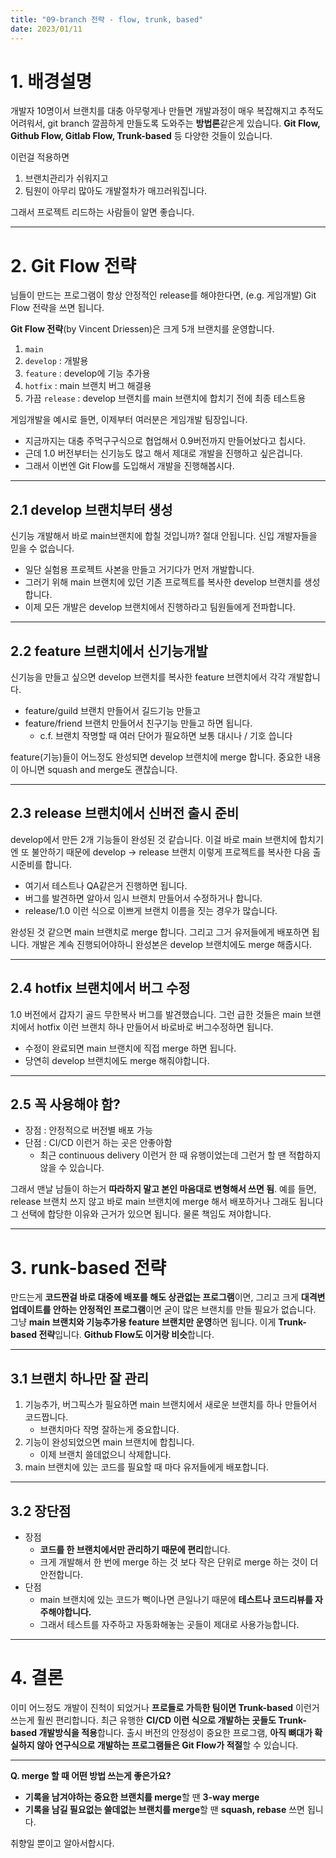 ```yaml
---
title: "09-branch 전략 - flow, trunk, based"
date: 2023/01/11
---
```


# 1. 배경설명

개발자 10명이서 브랜치를 대충 아무렇게나 만들면 개발과정이 매우 복잡해지고 추적도 어려워서, 
git branch 깔끔하게 만들도록 도와주는 **방법론**같은게 있습니다.
**Git Flow, Github Flow, Gitlab Flow, Trunk-based** 등 다양한 것들이 있습니다. 

이런걸 적용하면

1. 브랜치관리가 쉬워지고
2. 팀원이 아무리 많아도 개발절차가 매끄러워집니다. 

그래서 프로젝트 리드하는 사람들이 알면 좋습니다. 

------

# 2. Git Flow 전략

님들이 만드는 프로그램이 항상 안정적인 release를 해야한다면, (e.g. 게임개발) Git Flow 전략을 쓰면 됩니다. 

 **Git Flow 전략**(by Vincent Driessen)은 크게 5개 브랜치를 운영합니다.

1. `main`
2. `develop` : 개발용
3. `feature` : develop에 기능 추가용
4. `hotfix`  : main 브랜치 버그 해결용
5. 가끔 `release`  : develop 브랜치를 main 브랜치에 합치기 전에 최종 테스트용

게임개발을 예시로 들면, 이제부터 여러분은 게임개발 팀장입니다.

* 지금까지는 대충 주먹구구식으로 협업해서 0.9버전까지 만들어놨다고 칩시다.
* 근데 1.0 버전부터는 신기능도 많고 해서 제대로 개발을 진행하고 싶은겁니다.
* 그래서 이번엔 Git Flow를 도입해서 개발을 진행해봅시다.

------

## 2.1 develop 브랜치부터 생성

신기능 개발해서 바로 main브랜치에 합칠 것입니까? 절대 안됩니다. 신입 개발자들을 믿을 수 없습니다. 

* 일단 실험용 프로젝트 사본을 만들고 거기다가 먼저 개발합니다.
* 그러기 위해 main 브랜치에 있던 기존 프로젝트를 복사한 develop 브랜치를 생성합니다.
* 이제 모든 개발은 develop 브랜치에서 진행하라고 팀원들에게 전파합니다.

------

## 2.2 feature 브랜치에서 신기능개발

신기능을 만들고 싶으면 develop 브랜치를 복사한 feature 브랜치에서 각각 개발합니다.

* feature/guild 브랜치 만들어서 길드기능 만들고 
* feature/friend 브랜치 만들어서 친구기능 만들고 하면 됩니다. 
  * c.f. 브랜치 작명할 때 여러 단어가 필요하면 보통 대시나 / 기호 씁니다

 feature(기능)들이 어느정도 완성되면 develop 브랜치에 merge 합니다. 중요한 내용이 아니면 squash and merge도 괜찮습니다. 

------

## 2.3 release 브랜치에서 신버전 출시 준비

develop에서 만든 2개 기능들이 완성된 것 같습니다.
이걸 바로 main 브랜치에 합치기엔 또 불안하기 때문에 
develop -> release 브랜치 이렇게 프로젝트를 복사한 다음 출시준비를 합니다.

* 여기서 테스트나 QA같은거 진행하면 됩니다. 
* 버그를 발견하면 알아서 임시 브랜치 만들어서 수정하거나 합니다.
* release/1.0 이런 식으로 이쁘게 브랜치 이름을 짓는 경우가 많습니다.

완성된 것 같으면 main 브랜치로 merge 합니다.
그리고 그거 유저들에게 배포하면 됩니다.
개발은 계속 진행되어야하니 완성본은 develop 브랜치에도 merge 해줍시다.

------

## 2.4 hotfix 브랜치에서 버그 수정

1.0 버전에서 갑자기 골드 무한복사 버그를 발견했습니다. 
그런 급한 것들은 main 브랜치에서 hotfix 이런 브랜치 하나 만들어서 바로바로 버그수정하면 됩니다.

* 수정이 완료되면 main 브랜치에 직접 merge 하면 됩니다. 
* 당연히 develop 브랜치에도 merge 해줘야합니다. 

------

## 2.5 꼭 사용해야 함?

* 장점 : 안정적으로 버전별 배포 가능
* 단점 : CI/CD 이런거 하는 곳은 안좋아함
  * 최근 continuous delivery 이런거 한 때 유행이었는데 그런거 할 땐 적합하지 않을 수 있습니다.

그래서 맨날 남들이 하는거 **따라하지 말고 본인 마음대로 변형해서 쓰면 됨**. 
예를 들면, release 브랜치 쓰지 않고 바로 main 브랜치에 merge 해서 배포하거나 그래도 됩니다
 그 선택에 합당한 이유와 근거가 있으면 됩니다. 물론 책임도 져야합니다. 

------

# 3. runk-based 전략

만드는게 **코드짠걸 바로 대중에 배포를 해도 상관없는 프로그램**이면, 
그리고 크게 **대격변 업데이트를 안하는 안정적인 프로그램**이면
굳이 많은 브랜치를 만들 필요가 없습니다. 그냥 **main 브랜치와 기능추가용 feature 브랜치만 운영**하면 됩니다. 
이게 **Trunk-based 전략**입니다. **Github Flow도 이거랑 비슷**합니다. 

------

## 3.1 브랜치 하나만 잘 관리

1. 기능추가, 버그픽스가 필요하면 main 브랜치에서 새로운 브랜치를 하나 만들어서 코드짭니다.
   - 브랜치마다 작명 잘하는게 중요합니다.
2. 기능이 완성되었으면 main 브랜치에 합칩니다.
   - 이제 브랜치 쓸데없으니 삭제합니다.
3. main 브랜치에 있는 코드를 필요할 때 마다 유저들에게 배포합니다.

------

## 3.2 장단점

* 장점
  * **코드를 한 브랜치에서만 관리하기 때문에 편리**합니다.
  * 크게 개발해서 한 번에 merge 하는 것 보다 작은 단위로 merge 하는 것이 더 안전합니다.
* 단점
  * main 브랜치에 있는 코드가 뻑이나면 큰일나기 때문에 **테스트나 코드리뷰를 자주해야합니다.**
  * 그래서 테스트를 자주하고 자동화해놓는 곳들이 제대로 사용가능합니다.

------

# 4. 결론

이미 어느정도 개발이 진척이 되었거나 **프로들로 가득한 팀이면 Trunk-based** 이런거 쓰는게 훨씬 편리합니다.
최근 유행한 **CI/CD 이런 식으로 개발하는 곳들도 Trunk-based 개발방식을 적용**합니다. 
출시 버전의 안정성이 중요한 프로그램, **아직 뼈대가 확실하지 않아 연구식으로 개발하는 프로그램들은 Git Flow가 적절**할 수 있습니다. 

------

**Q. merge 할 때 어떤 방법 쓰는게 좋은가요?**

* **기록을 남겨야하는 중요한 브랜치를 merge**할 땐 **3-way merge**
* **기록을 남길 필요없는 쓸데없는 브랜치를 merge**할 땐 **squash, rebase** 쓰면 됩니다. 

취향일 뿐이고 알아서합시다.
